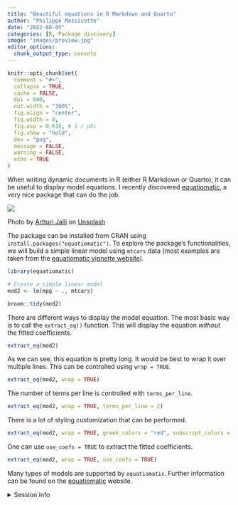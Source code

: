 ```yaml
---
title: "Beautiful equations in R Markdown and Quarto"
author: "Philippe Massicotte"
date: "2022-08-05"
categories: [R, Package discovery]
image: "images/preview.jpg"
editor_options: 
  chunk_output_type: console
---
```


```r
knitr::opts_chunk$set(
  comment = "#>",
  collapse = TRUE,
  cache = FALSE,
  dpi = 600,
  out.width = "100%",
  fig.align = "center",
  fig.width = 8,
  fig.asp = 0.618, # 1 / phi
  fig.show = "hold",
  dev = "png",
  message = FALSE,
  warning = FALSE,
  echo = TRUE
)
```

When writing dynamic documents in R (either R Markdown or Quarto), it can be useful to display model equations. I recently discovered [equatiomatic](https://datalorax.github.io/equatiomatic/), a very nice package that can do the job.

![](images/preview.jpg){fig-align="center"}

Photo by <a href="https://unsplash.com/@artturijalli?utm_source=unsplash&utm_medium=referral&utm_content=creditCopyText">Artturi Jalli</a> on <a href="https://unsplash.com/s/photos/equation?utm_source=unsplash&utm_medium=referral&utm_content=creditCopyText">Unsplash</a>

The package can be installed from CRAN using `install.packages("equatiomatic")`. To explore the package's functionalities, we will build a simple linear model using `mtcars` data (most examples are taken from the [equatiomatic vignette website](https://datalorax.github.io/equatiomatic/)).

```r
library(equatiomatic)

# Create a simple linear model
mod2 <- lm(mpg ~ ., mtcars)
```

```r
broom::tidy(mod2)
```

There are different ways to display the model equation. The most basic way is to call the `extract_eq()` function. This will display the equation *without* the fitted coefficients.

```r
extract_eq(mod2)
```

As we can see, this equation is pretty long. It would be best to wrap it over multiple lines. This can be controlled using `wrap = TRUE`.

```r
extract_eq(mod2, wrap = TRUE)
```

The number of terms per line is controlled with `terms_per_line`.

```r
extract_eq(mod2, wrap = TRUE, terms_per_line = 2)
```

There is a lot of styling customization that can be performed.

```r
extract_eq(mod2, wrap = TRUE, greek_colors = "red", subscript_colors = "blue")
```

One can use `use_coefs = TRUE` to extract the fitted coefficients.

```r
extract_eq(mod2, wrap = TRUE, use_coefs = TRUE)
```

Many types of models are supported by `equatiomatic`. Further information can be found on the [equatiomatic](https://datalorax.github.io/equatiomatic/) website.

<details>

<summary>Session info</summary>

```r
## Reproducibility info
options(width = 120)
devtools::session_info()
```

</details>
